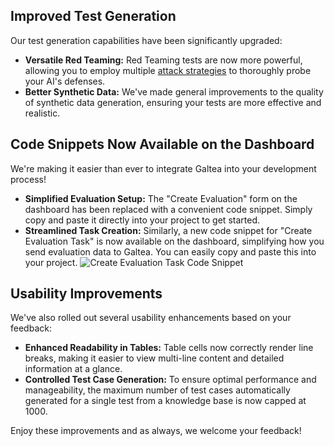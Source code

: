 <Update label="2025-05-26" description="Enhanced Test Generation & Streamlined Workflow with Code Snippets">

## Improved Test Generation

Our test generation capabilities have been significantly upgraded:
- **Versatile Red Teaming:** Red Teaming tests are now more powerful, allowing you to employ multiple [attack strategies](/concepts/product/test/red-teaming-strategies) to thoroughly probe your AI's defenses.
- **Better Synthetic Data:** We've made general improvements to the quality of synthetic data generation, ensuring your tests are more effective and realistic.

## Code Snippets Now Available on the Dashboard

We're making it easier than ever to integrate Galtea into your development process!
- **Simplified Evaluation Setup:** The "Create Evaluation" form on the dashboard has been replaced with a convenient code snippet. Simply copy and paste it directly into your project to get started.
- **Streamlined Task Creation:** Similarly, a new code snippet for "Create Evaluation Task" is now available on the dashboard, simplifying how you send evaluation data to Galtea. You can easily copy and paste this into your project.
  <Frame>
    <img src="/images/changelog/2025-05-26_create_task_snippet.png" alt="Create Evaluation Task Code Snippet" />
  </Frame>

## Usability Improvements

We've also rolled out several usability enhancements based on your feedback:
- **Enhanced Readability in Tables:** Table cells now correctly render line breaks, making it easier to view multi-line content and detailed information at a glance.
- **Controlled Test Case Generation:** To ensure optimal performance and manageability, the maximum number of test cases automatically generated for a single test from a knowledge base is now capped at 1000.

Enjoy these improvements and as always, we welcome your feedback!
</Update>